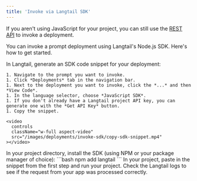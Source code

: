 ```yaml
---
title: 'Invoke via Langtail SDK'
---
```


<Note>If you aren't using JavaScript for your project, you can still use the [REST API](/api-reference/endpoint/invoke-deployed-prompt) to invoke a deployment.</Note>

You can invoke a prompt deployment using Langtail's Node.js SDK. Here's how to get started.

<Steps>
  <Step title="Generate a code snippet">
    In Langtail, generate an SDK code snippet for your deployment:

    1. Navigate to the prompt you want to invoke.
    1. Click *Deployments* tab in the navigation bar.
    1. Next to the deployment you want to invoke, click the *...* and then *View Code*.
    1. In the language selector, choose *JavaScript SDK*.
    1. If you don't already have a Langtail project API key, you can generate one with the *Get API Key* button.
    1. Copy the snippet.

    <video
      controls
      className="w-full aspect-video"
      src="/images/deployments/invoke-sdk/copy-sdk-snippet.mp4"
    ></video>
  </Step>

  <Step title="Install the Langtail SDK">
    In your project directory, install the SDK  (using NPM or your package manager of choice):
    ```bash
    npm add langtail
    ```
  </Step>

  <Step title="Paste and run">
    In your project, paste in the snippet from the first step and run your project. Check the Langtail logs to see if the request from your app was processed correctly.
  </Step>

</Steps>
